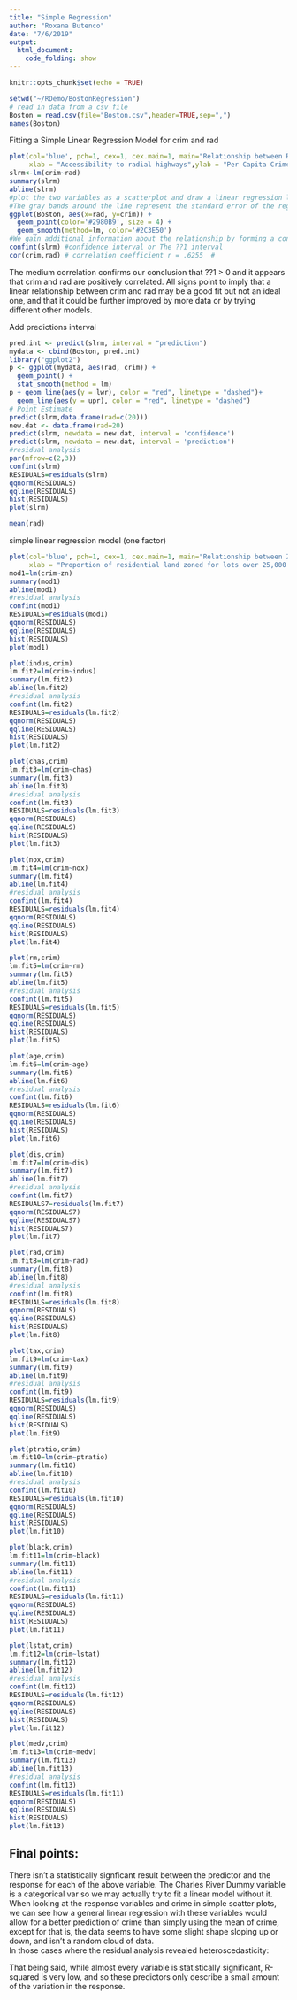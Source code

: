 ```yaml
---
title: "Simple Regression"
author: "Roxana Butenco"
date: "7/6/2019"
output:
  html_document: 
    code_folding: show
---
```


```r
knitr::opts_chunk$set(echo = TRUE)
```

```r
setwd("~/RDemo/BostonRegression")
# read in data from a csv file
Boston = read.csv(file="Boston.csv",header=TRUE,sep=",")
names(Boston)
```

Fitting a Simple Linear Regression Model for crim and rad
```r
plot(col='blue', pch=1, cex=1, cex.main=1, main="Relationship between Rad and Crim", 
     xlab = "Accessibility to radial highways",ylab = "Per Capita Crime Rate", rad, crim)
slrm<-lm(crim~rad)
summary(slrm)
abline(slrm)
#plot the two variables as a scatterplot and draw a linear regression line through the points. 
#The gray bands around the line represent the standard error of the regression line. 
ggplot(Boston, aes(x=rad, y=crim)) + 
  geom_point(color='#2980B9', size = 4) + 
  geom_smooth(method=lm, color='#2C3E50')
#We gain additional information about the relationship by forming a confidence interval for the slope ??1
confint(slrm) #confidence interval or The ??1 interval
cor(crim,rad) # correlation coefficient r = .6255  #
```
The medium correlation confirms our conclusion that ??1 > 0 and it appears that crim and rad are positively correlated. All signs point to imply that a linear relationship between crim and rad may be a good fit but not an ideal one, and that it could be further improved by more data or by trying different other models.  

Add predictions interval
```r
pred.int <- predict(slrm, interval = "prediction")
mydata <- cbind(Boston, pred.int)
library("ggplot2")
p <- ggplot(mydata, aes(rad, crim)) +
  geom_point() +
  stat_smooth(method = lm)
p + geom_line(aes(y = lwr), color = "red", linetype = "dashed")+
  geom_line(aes(y = upr), color = "red", linetype = "dashed")
# Point Estimate 
predict(slrm,data.frame(rad=c(20)))
new.dat <- data.frame(rad=20)
predict(slrm, newdata = new.dat, interval = 'confidence')
predict(slrm, newdata = new.dat, interval = 'prediction')
#residual analysis 
par(mfrow=c(2,3))
confint(slrm)
RESIDUALS=residuals(slrm)
qqnorm(RESIDUALS)
qqline(RESIDUALS)
hist(RESIDUALS)
plot(slrm)

mean(rad)
```

simple linear regression model (one factor)
```r
plot(col='blue', pch=1, cex=1, cex.main=1, main="Relationship between Zone and Crime", 
     xlab = "Proportion of residential land zoned for lots over 25,000 sq ft",ylab = "Per Capita Crime Rate", zn, crim)
mod1=lm(crim~zn)
summary(mod1)
abline(mod1)
#residual analysis 
confint(mod1)
RESIDUALS=residuals(mod1)
qqnorm(RESIDUALS)
qqline(RESIDUALS)
hist(RESIDUALS)
plot(mod1)
```
```r
plot(indus,crim)
lm.fit2=lm(crim~indus)
summary(lm.fit2)
abline(lm.fit2)
#residual analysis 
confint(lm.fit2)
RESIDUALS=residuals(lm.fit2)
qqnorm(RESIDUALS)
qqline(RESIDUALS)
hist(RESIDUALS)
plot(lm.fit2)

plot(chas,crim)
lm.fit3=lm(crim~chas)
summary(lm.fit3)
abline(lm.fit3)
#residual analysis 
confint(lm.fit3)
RESIDUALS=residuals(lm.fit3)
qqnorm(RESIDUALS)
qqline(RESIDUALS)
hist(RESIDUALS)
plot(lm.fit3)

plot(nox,crim)
lm.fit4=lm(crim~nox)
summary(lm.fit4)
abline(lm.fit4)
#residual analysis 
confint(lm.fit4)
RESIDUALS=residuals(lm.fit4)
qqnorm(RESIDUALS)
qqline(RESIDUALS)
hist(RESIDUALS)
plot(lm.fit4)

plot(rm,crim)
lm.fit5=lm(crim~rm)
summary(lm.fit5)
abline(lm.fit5)
#residual analysis 
confint(lm.fit5)
RESIDUALS=residuals(lm.fit5)
qqnorm(RESIDUALS)
qqline(RESIDUALS)
hist(RESIDUALS)
plot(lm.fit5)

plot(age,crim)
lm.fit6=lm(crim~age)
summary(lm.fit6)
abline(lm.fit6)
#residual analysis 
confint(lm.fit6)
RESIDUALS=residuals(lm.fit6)
qqnorm(RESIDUALS)
qqline(RESIDUALS)
hist(RESIDUALS)
plot(lm.fit6)

plot(dis,crim)
lm.fit7=lm(crim~dis)
summary(lm.fit7)
abline(lm.fit7)
#residual analysis 
confint(lm.fit7)
RESIDUALS7=residuals(lm.fit7)
qqnorm(RESIDUALS7)
qqline(RESIDUALS7)
hist(RESIDUALS7)
plot(lm.fit7)

plot(rad,crim)
lm.fit8=lm(crim~rad)
summary(lm.fit8)
abline(lm.fit8)
#residual analysis 
confint(lm.fit8)
RESIDUALS=residuals(lm.fit8)
qqnorm(RESIDUALS)
qqline(RESIDUALS)
hist(RESIDUALS)
plot(lm.fit8)

plot(tax,crim)
lm.fit9=lm(crim~tax)
summary(lm.fit9)
abline(lm.fit9)
#residual analysis 
confint(lm.fit9)
RESIDUALS=residuals(lm.fit9)
qqnorm(RESIDUALS)
qqline(RESIDUALS)
hist(RESIDUALS)
plot(lm.fit9)

plot(ptratio,crim)
lm.fit10=lm(crim~ptratio)
summary(lm.fit10)
abline(lm.fit10)
#residual analysis 
confint(lm.fit10)
RESIDUALS=residuals(lm.fit10)
qqnorm(RESIDUALS)
qqline(RESIDUALS)
hist(RESIDUALS)
plot(lm.fit10)

plot(black,crim)
lm.fit11=lm(crim~black)
summary(lm.fit11)
abline(lm.fit11)
#residual analysis 
confint(lm.fit11)
RESIDUALS=residuals(lm.fit11)
qqnorm(RESIDUALS)
qqline(RESIDUALS)
hist(RESIDUALS)
plot(lm.fit11)

plot(lstat,crim)
lm.fit12=lm(crim~lstat)
summary(lm.fit12)
abline(lm.fit12)
#residual analysis 
confint(lm.fit12)
RESIDUALS=residuals(lm.fit12)
qqnorm(RESIDUALS)
qqline(RESIDUALS)
hist(RESIDUALS)
plot(lm.fit12)

plot(medv,crim)
lm.fit13=lm(crim~medv)
summary(lm.fit13)
abline(lm.fit13)
#residual analysis 
confint(lm.fit13)
RESIDUALS=residuals(lm.fit11)
qqnorm(RESIDUALS)
qqline(RESIDUALS)
hist(RESIDUALS)
plot(lm.fit13)
```  

## Final points:

There isn't a statistically signficant result between the predictor and the response for each of the above variable. The Charles River Dummy variable is a categorical var so we may actually try to fit a linear model without it.  
When looking at the response variables and crime in simple scatter plots, we can see how a general linear regression with these variables would allow for a better prediction of crime than simply using the mean of crime, except for that is, the data seems to have some slight shape sloping up or down, and isn't a random cloud of data.  
In those cases where the residual analysis revealed heteroscedasticity:

That being said, while almost every variable is statistically significant, R-squared is very low, and so these predictors only describe a small amount of the variation in the response. 